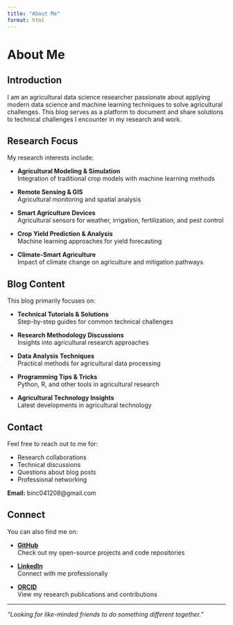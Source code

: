 ```yaml
---
title: "About Me"
format: html
---
```


# About Me

## Introduction

I am an agricultural data science researcher passionate about applying modern data science and machine learning techniques to solve agricultural challenges. This blog serves as a platform to document and share solutions to technical challenges I encounter in my research and work.

## Research Focus

My research interests include:

- **Agricultural Modeling & Simulation**  
  Integration of traditional crop models with machine learning methods

- **Remote Sensing & GIS**  
  Agricultural monitoring and spatial analysis

- **Smart Agriculture Devices**  
  Agricultural sensors for weather, irrigation, fertilization, and pest control

- **Crop Yield Prediction & Analysis**  
  Machine learning approaches for yield forecasting

- **Climate-Smart Agriculture**  
  Impact of climate change on agriculture and mitigation pathways

## Blog Content

This blog primarily focuses on:

- **Technical Tutorials & Solutions**  
  Step-by-step guides for common technical challenges

- **Research Methodology Discussions**  
  Insights into agricultural research approaches

- **Data Analysis Techniques**  
  Practical methods for agricultural data processing

- **Programming Tips & Tricks**  
  Python, R, and other tools in agricultural research

- **Agricultural Technology Insights**  
  Latest developments in agricultural technology

## Contact

Feel free to reach out to me for:

- Research collaborations
- Technical discussions  
- Questions about blog posts
- Professional networking

**Email:** binc041208@gmail.com

## Connect

You can also find me on:

- **[GitHub](https://github.com/chenbin98)**  
  Check out my open-source projects and code repositories

- **[LinkedIn](https://www.linkedin.com/in/bin-chen-49292b312/)**  
  Connect with me professionally

- **[ORCID](https://orcid.org/my-orcid?orcid=0009-0000-8266-940X)**  
  View my research publications and contributions

---

*"Looking for like-minded friends to do something different together."*